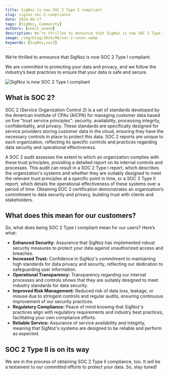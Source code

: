 ```yaml
---
title: SigNoz is now SOC 2 Type I compliant
slug: signoz-soc-2-compliance
date: 2024-06-17
tags: [SigNoz, Community]
authors: [ankit_anand]
description: We’re thrilled to announce that SigNoz is now SOC 2 Type I compliant. We are committed to protecting your data and privacy, and we follow the industry’s best practices to ensure that your data is safe and secure.
image: /img/blog/2024/06/soc-2-cover.webp
keywords: [SigNoz,soc2]
---
```



<head>
  <link rel="canonical" href="https://signoz.io/blog/signoz-soc-2-compliance/"/>
</head>

We’re thrilled to announce that SigNoz is now SOC 2 Type I compliant. 

We are committed to protecting your data and privacy, and we follow the industry’s best practices to ensure that your data is safe and secure.

![SigNoz is now SOC 2 Type I compliant](/img/blog/2024/06/soc-2-cover.webp)

## What is SOC 2?

SOC 2 (Service Organization Control 2) is a set of standards developed by the American Institute of CPAs (AICPA) for managing customer data based on five "trust service principles": security, availability, processing integrity, confidentiality, and privacy. These standards are specifically designed for service providers storing customer data in the cloud, ensuring they have the necessary controls in place to protect this data. SOC 2 reports are unique to each organization, reflecting its specific controls and practices regarding data security and operational effectiveness.

A SOC 2 audit assesses the extent to which an organization complies with these trust principles, providing a detailed report on its internal controls and processes. This audit can result in a SOC 2 Type I report, which describes the organization's systems and whether they are suitably designed to meet the relevant trust principles at a specific point in time, or a SOC 2 Type II report, which details the operational effectiveness of these systems over a period of time. Obtaining SOC 2 certification demonstrates an organization’s commitment to data security and privacy, building trust with clients and stakeholders.

## What does this mean for our customers?

So, what does being SOC 2 Type I compliant mean for our users? Here’s what:

- **Enhanced Security:** Assurance that SigNoz has implemented robust security measures to protect your data against unauthorized access and breaches.
- **Increased Trust:** Confidence in SigNoz's commitment to maintaining high standards for data privacy and security, reflecting our dedication to safeguarding user information.
- **Operational Transparency:** Transparency regarding our internal processes and controls shows that they are suitably designed to meet industry standards for data security.
- **Improved Risk Management:** Reduced risk of data loss, leakage, or misuse due to stringent controls and regular audits, ensuring continuous improvement of our security practices.
- **Regulatory Compliance:** Peace of mind knowing that SigNoz's practices align with regulatory requirements and industry best practices, facilitating your own compliance efforts.
- **Reliable Service:** Assurance of service availability and integrity, meaning that SigNoz's systems are designed to be reliable and perform as expected.

## SOC 2 Type II is on its way

We are in the process of obtaining SOC 2 Type II compliance, too. It will be a testament to our committed efforts to protect your data. So, stay tuned!